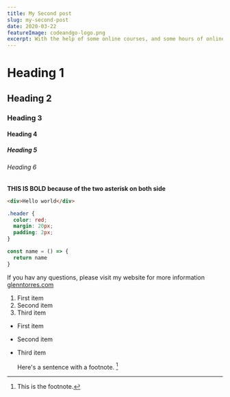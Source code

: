 ```yaml
---
title: My Second post
slug: my-second-post
date: 2020-03-22
featureImage: codeandgo-logo.png
excerpt: With the help of some online courses, and some hours of online videos that took me a week to figure out how to fix errors caused by some outdated dependencies that taught me a lot on how to figure out where to find the resolution. Thanks to google, and other handful communities like Slack, Discord, Reddit, StackOverflow, and the ReactJS community.
---
```


# Heading 1

## Heading 2

### Heading 3

#### Heading 4

##### Heading 5

###### Heading 6

**THIS IS BOLD because of the two asterisk on both side**

```html
<div>Hello world</div>
```

```css
.header {
  color: red;
  margin: 20px;
  padding: 2px;
}
```

```js
const name = () => {
  return name
}
```

If you hav any questions, please visit my website for more information
[glenntorres.com](https://glennptorres.netlify.app/)

1. First item
2. Second item
3. Third item

- First item
- Second item
- Third item

  Here's a sentence with a footnote. [^1]

[^1]: This is the footnote.
